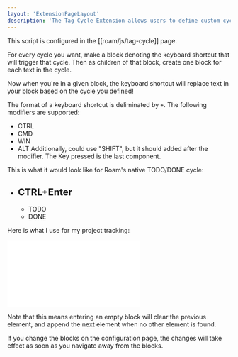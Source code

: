 ```yaml
---
layout: 'ExtensionPageLayout'
description: 'The Tag Cycle Extension allows users to define custom cycles tied to a keyboard shortcut!'
---
```


This script is configured in the [[roam/js/tag-cycle]] page.

For every cycle you want, make a block denoting the keyboard shortcut that will trigger that cycle. Then as children of that block, create one block for each text in the cycle.

Now when you're in a given block, the keyboard shortcut will replace text in your block based on the cycle you defined!

The format of a keyboard shortcut is deliminated by `+`. The following modifiers are supported:
- CTRL
- CMD
- WIN
- ALT
Additionally, could use "SHIFT", but it should added after the modifier. The Key pressed is the last component.

This is what it would look like for Roam's native TODO/DONE cycle:

- CTRL+Enter
    -
    - TODO
    - DONE

Here is what I use for my project tracking:

![](/images/tag-cycle.md)

Note that this means entering an empty block will clear the previous element, and append the next element when no other element is found.

If you change the blocks on the configuration page, the changes will take effect as soon as you navigate away from the blocks.
